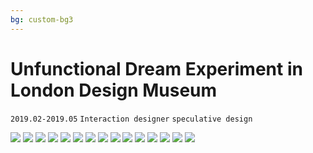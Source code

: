 ```yaml
---
bg: custom-bg3
---
```


# Unfunctional Dream Experiment in London Design Museum 

`2019.02-2019.05`  `Interaction designer`  `speculative design`

<Image src="/unfunctional_dream/dreame_01.jpg" className="my-6 rounded-lg" />
<Image src="/unfunctional_dream/dreame_02.jpg" className="my-6 rounded-lg" />
<Image src="/unfunctional_dream/dreame_03.jpg" className="my-6 rounded-lg" />
<Image src="/unfunctional_dream/dreame_04.jpg" className="my-6 rounded-lg" />
<Image src="/unfunctional_dream/dreame_05.jpg" className="my-6 rounded-lg" />
<Image src="/unfunctional_dream/dreame_06.jpg" className="my-6 rounded-lg" />
<Image src="/unfunctional_dream/dreame_07.jpg" className="my-6 rounded-lg" />
<Image src="/unfunctional_dream/dreame_08.jpg" className="my-6 rounded-lg" />
<Image src="/unfunctional_dream/dreame_09.jpg" className="my-6 rounded-lg" />
<Image src="/unfunctional_dream/dreame_10.jpg" className="my-6 rounded-lg" />
<Image src="/unfunctional_dream/dreame_11.jpg" className="my-6 rounded-lg" />
<Image src="/unfunctional_dream/dreame_12.jpg" className="my-6 rounded-lg" />
<Image src="/unfunctional_dream/dreame_13.jpg" className="my-6 rounded-lg" />
<Image src="/unfunctional_dream/dreame_14.jpg" className="my-6 rounded-lg" />
<Image src="/unfunctional_dream/dreame_15.jpg" className="my-6 rounded-lg" />

